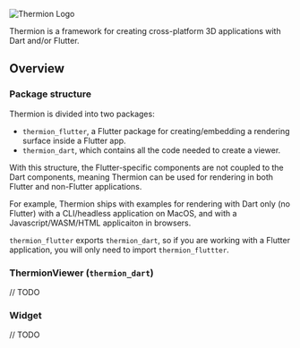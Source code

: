 ![Thermion Logo](logo.png)

Thermion is a framework for creating cross-platform 3D applications with Dart and/or Flutter.

## Overview

### Package structure 

Thermion is divided into two packages:
- `thermion_flutter`, a Flutter package for creating/embedding a rendering surface inside a Flutter app. 
- `thermion_dart`, which contains all the code needed to create a viewer.

With this structure, the Flutter-specific components are not coupled to the Dart components, meaning Thermion can be used for rendering in both Flutter and non-Flutter applications.

For example, Thermion ships with examples for rendering with Dart only (no Flutter) with a CLI/headless application on MacOS, and with a Javascript/WASM/HTML applicaiton in browsers.

`thermion_flutter` exports `thermion_dart`, so if you are working with a Flutter application, you will only need to import `thermion_fluttter`.

### ThermionViewer (`thermion_dart`)

// TODO

### Widget

// TODO
